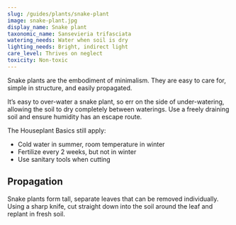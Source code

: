 ```yaml
---
slug: /guides/plants/snake-plant
image: snake-plant.jpg
display_name: Snake plant
taxonomic_name: Sansevieria trifasciata
watering_needs: Water when soil is dry
lighting_needs: Bright, indirect light
care_level: Thrives on neglect
toxicity: Non-toxic
---
```


Snake plants are the embodiment of minimalism. They are easy to care for, simple in structure, and easily propagated.

It’s easy to over-water a snake plant, so err on the side of under-watering, allowing the soil to dry completely between waterings. Use a freely draining soil and ensure humidity has an escape route.

The Houseplant Basics still apply:

- Cold water in summer, room temperature in winter
- Fertilize every 2 weeks, but not in winter
- Use sanitary tools when cutting

## Propagation

Snake plants form tall, separate leaves that can be removed individually. Using a sharp knife, cut straight down into the soil around the leaf and replant in fresh soil.
